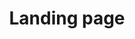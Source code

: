 ---
category: services
title: Landing page
description: Одностраничный сайт Лендинг. Создание страницы, которая призывает пользователя к действию.
image: ../../assets/images/services/lending.svg
sortIdx: 2
---